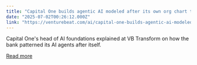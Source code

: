 ```yaml
---
title: "Capital One builds agentic AI modeled after its own org chart to supercharge auto sales"
date: "2025-07-02T00:26:12.000Z"
link: "https://venturebeat.com/ai/capital-one-builds-agentic-ai-modeled-after-its-own-org-chart-to-supercharge-auto-sales/"
---
```


Capital One's head of AI foundations explained at VB Transform on how the bank patterned its AI agents after itself.

[Read more](https://venturebeat.com/ai/capital-one-builds-agentic-ai-modeled-after-its-own-org-chart-to-supercharge-auto-sales/)
